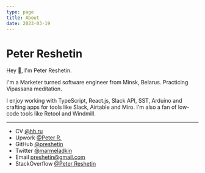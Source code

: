```yaml
---
type: page
title: About
date: 2023-03-19
---
```


# Peter Reshetin

Hey 👋, I'm Peter Reshetin. 

I'm a Marketer turned software engineer from Minsk, Belarus. Practicing Vipassana meditation. 

I enjoy working with TypeScript, React.js, Slack API, SST, Arduino and crafting apps for tools like Slack, Airtable and Miro. I'm also a fan of low-code tools like Retool and Windmill.

---

- CV [@hh.ru](https://hh.ru/applicant/resumes/view?resume=9e5df3edff0790aaa60039ed1f5a4d6a674557)
- Upwork [@Peter R.](https://www.upwork.com/freelancers/~01ad157c0d2ba6b279)
- GitHub [@preshetin](https://github.com/preshetin)
- Twitter [@marmeladkin](https://twitter.com/marmeladkin)
- Email preshetin@gmail.com
- StackOverflow [@Peter Reshetin](https://stackoverflow.com/users/4990125/peter-reshetin)
